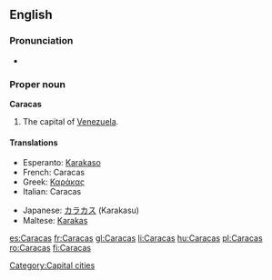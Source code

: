 {{wikipedia}}
==English==

===Pronunciation===
* {{rhymes|ækəs}}

===Proper noun===
'''Caracas'''

# The capital of [[Venezuela]].

====Translations====
{{top}}
* Esperanto: [[Karakaso]]
* French: Caracas
* Greek: [[Καράκας]]
* Italian: Caracas {{f}}
{{mid}}
* Japanese: [[カラカス]] (Karakasu)
* Maltese: [[Karakas]]
{{bottom}}

[[Category:Capital cities]]

[[es:Caracas]]
[[fr:Caracas]]
[[gl:Caracas]]
[[li:Caracas]]
[[hu:Caracas]]
[[pl:Caracas]]
[[ro:Caracas]]
[[fi:Caracas]]